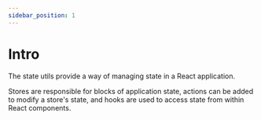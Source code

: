 ```yaml
---
sidebar_position: 1
---
```


# Intro

The state utils provide a way of managing state in a React application.

Stores are responsible for blocks of application state, actions can be added to modify a store's state, and hooks are used to access state from within React components.
